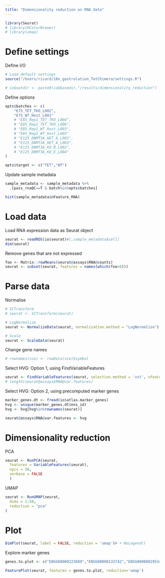 ```yaml
---
title: "Dimensionality reduction on RNA data"
---
```

  
```r
library(Seurat)
# library(RColorBrewer)
# library(umap)
```

# Define settings

Define I/O
```r
# Load default settings
source("/Users/ricard/10x_gastrulation_TetChimera/settings.R")

# io$outdir <- paste0(io$basedir,"/results/dimensionality_reduction")
```

Define options
```r
opts$batches <- c(
	"E75_TET_TKO_L002",
	"E75_WT_Host_L001"
	# "E85_Rep1_TET_TKO_L004",
	# "E85_Rep2_TET_TKO_L006",
	# "E85_Rep1_WT_Host_L003",
	# "E85_Rep2_WT_Host_L005"
	# "E125_DNMT3A_HET_A_L001",
	# "E125_DNMT3A_HET_A_L003",
	# "E125_DNMT3A_KO_B_L002",
	# "E125_DNMT3A_KO_E_L004"
)

opts$target <- c("TET","WT")
```

Update sample metadata
```r
sample_metadata <- sample_metadata %>%
  .[pass_rnaQC==T & batch%in%opts$batches]
```

```r
hist(sample_metadata$nFeature_RNA)
```

# Load data

Load RNA expression data as Seurat object
```r
seurat <- readRDS(io$seurat)#[,sample_metadata$cell]
dim(seurat)
```

Remove genes that are not expressed
```r
foo <- Matrix::rowMeans(seurat@assays$RNA@counts)
seurat <- subset(seurat, features = names(which(foo>0)))
```

# Parse data 

Normalise

```r
# SCTransform
# seurat <- SCTransform(seurat)

# LogNormalize
seurat <- NormalizeData(seurat, normalization.method = "LogNormalize")

# Scale
seurat <- ScaleData(seurat)
```

Change gene names
```r
# rownames(sce) <- rowData(sce)$symbol
```

Select HVG: Option 1, using FindVariableFeatures
```r
seurat <- FindVariableFeatures(seurat, selection.method = 'vst', nfeatures = 1500)
# length(seurat@assays$RNA@var.features)
```

Select HVG: Option 2, using precomputed marker genes
```r
marker_genes.dt <- fread(io$atlas.marker_genes)
hvg <- unique(marker_genes.dt$ens_id)
hvg <- hvg[hvg%in%rownames(seurat)]

seurat@assays$RNA@var.features <- hvg
```

# Dimensionality reduction

PCA 
```r
seurat <- RunPCA(seurat, 
  features = VariableFeatures(seurat),
  npcs = 50,
  verbose = FALSE
  )
```

UMAP
```r
seurat <- RunUMAP(seurat, 
  dims = 1:50, 
  reduction = "pca"
)
```

# Plot 

```r
DimPlot(seurat, label = FALSE, reduction = 'umap')# + NoLegend()
```

Explore marker genes
```r
genes.to.plot <- c("ENSG00000223609","ENSG00000133742","ENSG00000029534","ENSG00000244734")

FeaturePlot(seurat, features = genes.to.plot, reduction='umap')
```

